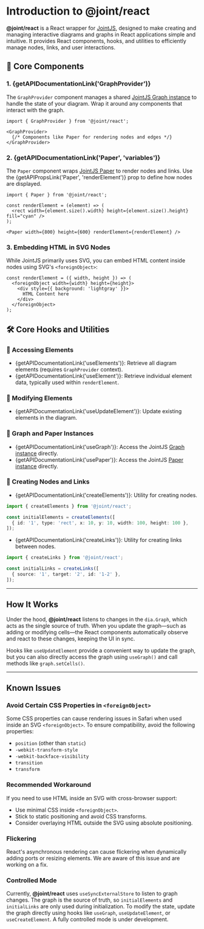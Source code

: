 
<Meta title="Introduction" />

# Introduction to @joint/react

**@joint/react** is a React wrapper for [JointJS](https://www.jointjs.com/), designed to make creating and managing interactive diagrams and graphs in React applications simple and intuitive. It provides React components, hooks, and utilities to efficiently manage nodes, links, and user interactions.

## 📌 Core Components

### 1. {getAPIDocumentationLink('GraphProvider')}
The `GraphProvider` component manages a shared [JointJS Graph instance](https://docs.jointjs.com/api/dia/Graph/) to handle the state of your diagram. Wrap it around any components that interact with the graph.

```tsx
import { GraphProvider } from '@joint/react';

<GraphProvider>
  {/* Components like Paper for rendering nodes and edges */}
</GraphProvider>
```

### 2. {getAPIDocumentationLink('Paper', 'variables')}
The `Paper` component wraps [JointJS Paper](https://docs.jointjs.com/learn/quickstart/paper/) to render nodes and links. Use the {getAPIPropsLink('Paper', 'renderElement')} prop to define how nodes are displayed.

```tsx
import { Paper } from '@joint/react';

const renderElement = (element) => (
  <rect width={element.size().width} height={element.size().height} fill="cyan" />
);

<Paper width={800} height={600} renderElement={renderElement} />
```

### 3. **Embedding HTML in SVG Nodes**
While JointJS primarily uses SVG, you can embed HTML content inside nodes using SVG's `<foreignObject>`:

```tsx
const renderElement = ({ width, height }) => (
  <foreignObject width={width} height={height}>
    <div style={{ background: 'lightgray' }}>
      HTML Content here
    </div>
  </foreignObject>
);
```

## 🛠️ Core Hooks and Utilities

### 🔹 Accessing Elements
- {getAPIDocumentationLink('useElements')}: Retrieve all diagram elements (requires `GraphProvider` context).
- {getAPIDocumentationLink('useElement')}: Retrieve individual element data, typically used within `renderElement`.

### 🔹 Modifying Elements
- {getAPIDocumentationLink('useUpdateElement')}: Update existing elements in the diagram.

### 🔹 Graph and Paper Instances
- {getAPIDocumentationLink('useGraph')}: Access the JointJS [Graph instance](https://docs.jointjs.com/api/dia/Graph/) directly.
- {getAPIDocumentationLink('usePaper')}: Access the JointJS [Paper instance](https://docs.jointjs.com/learn/quickstart/paper/) directly.

### 🔹 Creating Nodes and Links
- {getAPIDocumentationLink('createElements')}: Utility for creating nodes.

```ts
import { createElements } from '@joint/react';

const initialElements = createElements([
  { id: '1', type: 'rect', x: 10, y: 10, width: 100, height: 100 },
]);
```

- {getAPIDocumentationLink('createLinks')}: Utility for creating links between nodes.

```ts
import { createLinks } from '@joint/react';

const initialLinks = createLinks([
  { source: '1', target: '2', id: '1-2' },
]);
```

---

## How It Works
Under the hood, **@joint/react** listens to changes in the `dia.Graph`, which acts as the single source of truth. When you update the graph—such as adding or modifying cells—the React components automatically observe and react to these changes, keeping the UI in sync.

Hooks like `useUpdateElement` provide a convenient way to update the graph, but you can also directly access the graph using `useGraph()` and call methods like `graph.setCells()`.

---

## Known Issues

### Avoid Certain CSS Properties in `<foreignObject>`
Some CSS properties can cause rendering issues in Safari when used inside an SVG `<foreignObject>`. To ensure compatibility, avoid the following properties:

- `position` (other than `static`)
- `-webkit-transform-style`
- `-webkit-backface-visibility`
- `transition`
- `transform`

### Recommended Workaround
If you need to use HTML inside an SVG with cross-browser support:

- Use minimal CSS inside `<foreignObject>`.
- Stick to static positioning and avoid CSS transforms.
- Consider overlaying HTML outside the SVG using absolute positioning.

### Flickering
React's asynchronous rendering can cause flickering when dynamically adding ports or resizing elements. We are aware of this issue and are working on a fix.

### Controlled Mode
Currently, **@joint/react** uses `useSyncExternalStore` to listen to graph changes. The graph is the source of truth, so `initialElements` and `initialLinks` are only used during initialization. To modify the state, update the graph directly using hooks like `useGraph`, `useUpdateElement`, or `useCreateElement`. A fully controlled mode is under development.